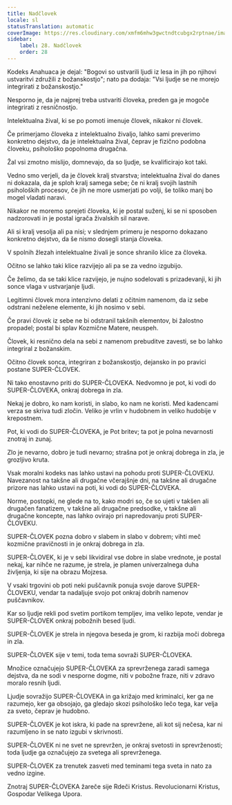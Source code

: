 ```yaml
---
title: Nadčlovek
locale: sl
statusTranslation: automatic
coverImage: https://res.cloudinary.com/xmfm6mhw3gwctndtcubgx2rptnae/image/upload/v1741354419/small_cover_la_gran_rebelion_28716e29d2.webp
sidebar:
    label: 28. Nadčlovek
    order: 28
---
```

Kodeks Anahuaca je dejal: "Bogovi so ustvarili ljudi iz lesa in jih po njihovi ustvaritvi združili z božanskostjo"; nato pa dodaja: "Vsi ljudje se ne morejo integrirati z božanskostjo."

Nesporno je, da je najprej treba ustvariti človeka, preden ga je mogoče integrirati z resničnostjo.

Intelektualna žival, ki se po pomoti imenuje človek, nikakor ni človek.

Če primerjamo človeka z intelektualno živaljo, lahko sami preverimo konkretno dejstvo, da je intelektualna žival, čeprav je fizično podobna človeku, psihološko popolnoma drugačna.

Žal vsi zmotno mislijo, domnevajo, da so ljudje, se kvalificirajo kot taki.

Vedno smo verjeli, da je človek kralj stvarstva; intelektualna žival do danes ni dokazala, da je sploh kralj samega sebe; če ni kralj svojih lastnih psiholoških procesov, če jih ne more usmerjati po volji, še toliko manj bo mogel vladati naravi.

Nikakor ne moremo sprejeti človeka, ki je postal suženj, ki se ni sposoben nadzorovati in je postal igrača živalskih sil narave.

Ali si kralj vesolja ali pa nisi; v slednjem primeru je nesporno dokazano konkretno dejstvo, da še nismo dosegli stanja človeka.

V spolnih žlezah intelektualne živali je sonce shranilo klice za človeka.

Očitno se lahko taki klice razvijejo ali pa se za vedno izgubijo.

Če želimo, da se taki klice razvijejo, je nujno sodelovati s prizadevanji, ki jih sonce vlaga v ustvarjanje ljudi.

Legitimni človek mora intenzivno delati z očitnim namenom, da iz sebe odstrani neželene elemente, ki jih nosimo v sebi.

Če pravi človek iz sebe ne bi odstranil takšnih elementov, bi žalostno propadel; postal bi splav Kozmične Matere, neuspeh.

Človek, ki resnično dela na sebi z namenom prebuditve zavesti, se bo lahko integriral z božanskim.

Očitno človek sonca, integriran z božanskostjo, dejansko in po pravici postane SUPER-ČLOVEK.

Ni tako enostavno priti do SUPER-ČLOVEKA. Nedvomno je pot, ki vodi do SUPER-ČLOVEKA, onkraj dobrega in zla.

Nekaj je dobro, ko nam koristi, in slabo, ko nam ne koristi. Med kadencami verza se skriva tudi zločin. Veliko je vrlin v hudobnem in veliko hudobije v krepostnem.

Pot, ki vodi do SUPER-ČLOVEKA, je Pot britev; ta pot je polna nevarnosti znotraj in zunaj.

Zlo je nevarno, dobro je tudi nevarno; strašna pot je onkraj dobrega in zla, je grozljivo kruta.

Vsak moralni kodeks nas lahko ustavi na pohodu proti SUPER-ČLOVEKU. Navezanost na takšne ali drugačne včerajšnje dni, na takšne ali drugačne prizore nas lahko ustavi na poti, ki vodi do SUPER-ČLOVEKA.

Norme, postopki, ne glede na to, kako modri so, če so ujeti v takšen ali drugačen fanatizem, v takšne ali drugačne predsodke, v takšne ali drugačne koncepte, nas lahko ovirajo pri napredovanju proti SUPER-ČLOVEKU.

SUPER-ČLOVEK pozna dobro v slabem in slabo v dobrem; vihti meč kozmične pravičnosti in je onkraj dobrega in zla.

SUPER-ČLOVEK, ki je v sebi likvidiral vse dobre in slabe vrednote, je postal nekaj, kar nihče ne razume, je strela, je plamen univerzalnega duha življenja, ki sije na obrazu Mojzesa.

V vsaki trgovini ob poti neki puščavnik ponuja svoje darove SUPER-ČLOVEKU, vendar ta nadaljuje svojo pot onkraj dobrih namenov puščavnikov.

Kar so ljudje rekli pod svetim portikom templjev, ima veliko lepote, vendar je SUPER-ČLOVEK onkraj pobožnih besed ljudi.

SUPER-ČLOVEK je strela in njegova beseda je grom, ki razbija moči dobrega in zla.

SUPER-ČLOVEK sije v temi, toda tema sovraži SUPER-ČLOVEKA.

Množice označujejo SUPER-ČLOVEKA za sprevrženega zaradi samega dejstva, da ne sodi v nesporne dogme, niti v pobožne fraze, niti v zdravo moralo resnih ljudi.

Ljudje sovražijo SUPER-ČLOVEKA in ga križajo med kriminalci, ker ga ne razumejo, ker ga obsojajo, ga gledajo skozi psihološko lečo tega, kar velja za sveto, čeprav je hudobno.

SUPER-ČLOVEK je kot iskra, ki pade na sprevržene, ali kot sij nečesa, kar ni razumljeno in se nato izgubi v skrivnosti.

SUPER-ČLOVEK ni ne svet ne sprevržen, je onkraj svetosti in sprevrženosti; toda ljudje ga označujejo za svetega ali sprevrženega.

SUPER-ČLOVEK za trenutek zasveti med teminami tega sveta in nato za vedno izgine.

Znotraj SUPER-ČLOVEKA žareče sije Rdeči Kristus. Revolucionarni Kristus, Gospodar Velikega Upora.

